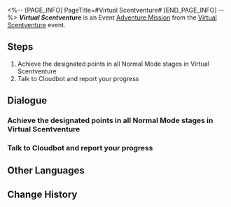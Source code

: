 <%-- [PAGE_INFO]
PageTitle=#Virtual Scentventure#
[END_PAGE_INFO] --%>
{{Stub|Dialogue.}}
{{Mission Infobox
|id            = 8016302
|title         = 
|image         = <!--Mission Virtual Scentventure.png-->
|type          = Adventure
|event_name    = Virtual Scentventure
|chapter       = 
|requirements  = [[Adventure Mission]] ''[[Virtual Scentventure]]'' completed
|summary       = <!--official mission summary from Fate's Atlas-->
|characters    = Cloudbot; Trailblazer
|startLocation = [[Herta Space Station]] - [[Base Zone]]
|world         = Herta Space Station
|area          = Base Zone
|prev          = 
|next          = ???
|rewards       = Credit*5,000
}}
'''''Virtual Scentventure''''' is an Event [[Adventure Mission]] from the [[Virtual Scentventure]] event.

==Steps==
# Achieve the designated points in all Normal Mode stages in Virtual Scentventure
# Talk to Cloudbot and report your progress

<!--
==Gameplay Notes==

--><!--
==Trial Character==

-->
==Dialogue==
{{Stub Dialogue}}

===Achieve the designated points in all Normal Mode stages in Virtual Scentventure{{subst:void|<!--801630201-->}}===
{{Mission Description|type=adventure|location=Base Zone|Is there anything that a stick can't solve? It's just a battle, but this "scent plug-in" is quite interesting...}}
{{Dialogue Start}}
:{{tx}}
{{Dialogue End}}

===Talk to Cloudbot and report your progress{{subst:void|<!--801630202-->}}===
{{Mission Description|type=adventure|location=Base Zone|update|Very good, it was just an illusion. You completed the test smoothly. Now it's time to chat with the Cloudbot. I wonder if the threshold data recorded in this test is in line with the expectations of the Department of Ecology?}}
{{Dialogue Start}}
:{{tx}}
{{Dialogue End}}

==Other Languages==
{{Other Languages
|en   = Virtual Scentventure
|zhs  = 虚境味探
|zht  = 虛境味探
|ja   = 仮想の味に酔いしれて
|ko   = 가상세계 후각 탐험
|es   = Aventura aromática
|fr   = Aventure sensovirtuelle
|ru   = Пахучее приключение
|th   = ตะลุยกลิ่นพิศวง
|vi   = Mùi Hương Ảo Giác
|de   = Aromabenteuer
|id   = Petualangan Aroma Virtual
|pt   = Aventura Olfativa Virtual
}}

==Change History==
{{Change History|1.6}}
